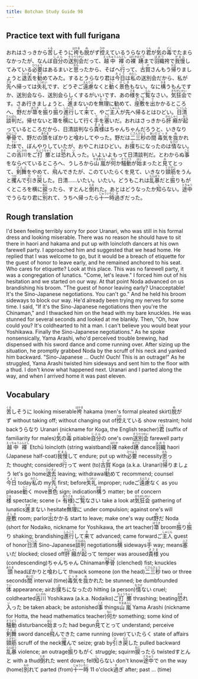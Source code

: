 ```yaml
---
title: Botchan Study Guide 98
---
```


## Practice text with full furigana

<p>
おれはさっきから<ruby><rb>苦</rb><rt>くる</rt></ruby>しそうに<ruby><rb>袴</rb><rt>はかま</rt></ruby>も<ruby><rb>脱</rb><rt>ぬ</rt></ruby>がず<ruby><rb>控</rb><rt>ひか</rt></ruby>えているうらなり<ruby><rb>君</rb><rt>くん</rt></ruby>が<ruby><rb>気</rb><rt>き</rt></ruby>の<ruby><rb>毒</rb><rt>どく</rt></ruby>でたまらなかったが、なんぼ<ruby><rb>自分</rb><rt>じぶん</rt></ruby>の<ruby><rb>送別会</rb><rt>そうべつかい</rt></ruby>だって、<ruby><rb>越中</rb><rt>えっちゅう</rt></ruby><ruby><rb>褌</rb><rt>ふんどし</rt></ruby>の<ruby><rb>裸</rb><rt>はだか</rt></ruby><ruby><rb>踴</rb><rt>おどり</rt></ruby>まで<ruby><rb>羽織</rb><rt>はおり</rt></ruby>袴で<ruby><rb>我慢</rb><rt>がまん</rt></ruby>してみている<ruby><rb>必要</rb><rt>ひつよう</rt></ruby>はあるまいと<ruby><rb>思</rb><rt>おも</rt></ruby>ったから、そばへ<ruby><rb>行</rb><rt>い</rt></ruby>って、<ruby><rb>古賀</rb><rt>こが</rt></ruby>さんもう<ruby><rb>帰</rb><rt>かえ</rt></ruby>りましょうと<ruby><rb>退去</rb><rt>たいきょ</rt></ruby>を<ruby><rb>勧</rb><rt>すす</rt></ruby>めてみた。するとうらなり君は<ruby><rb>今日</rb><rt>きょう</rt></ruby>は<ruby><rb>私</rb><rt>わたし</rt></ruby>の送別会だから、私が<ruby><rb>先</rb><rt>さき</rt></ruby>へ帰っては<ruby><rb>失礼</rb><rt>しつれい</rt></ruby>です、どうぞご<ruby><rb>遠慮</rb><rt>えんりょ</rt></ruby>なくと<ruby><rb>動</rb><rt>うご</rt></ruby>く<ruby><rb>景色</rb><rt>けしき</rt></ruby>もない。なに<ruby><rb>構</rb><rt>かま</rt></ruby>うもんですか、送別会なら、送別会らしくするがいいです、あの<ruby><rb>様</rb><rt>さま</rt></ruby>をご<ruby><rb>覧</rb><rt>らん</rt></ruby>なさい。<ruby><rb>気狂会</rb><rt>きちがいかい</rt></ruby>です。さあ行きましょうと、<ruby><rb>進</rb><rt>すす</rt></ruby>まないのを<ruby><rb>無理</rb><rt>むり</rt></ruby>に勧めて、<ruby><rb>座敷</rb><rt>ざしき</rt></ruby>を<ruby><rb>出</rb><rt>で</rt></ruby>かかるところへ、<ruby><rb>野</rb><rt>の</rt></ruby>だが<ruby><rb>箒</rb><rt>ほうき</rt></ruby>を<ruby><rb>振</rb><rt>ふ</rt></ruby>り<ruby><rb>振</rb><rt>ふ</rt></ruby>り<ruby><rb>進行</rb><rt>しんこう</rt></ruby>して<ruby><rb>来</rb><rt>き</rt></ruby>て、やご<ruby><rb>主人</rb><rt>しゅじん</rt></ruby>が先へ帰るとはひどい。<ruby><rb>日清</rb><rt>にっしん</rt></ruby><ruby><rb>談判</rb><rt>だんぱん</rt></ruby>だ。帰せないと箒を<ruby><rb>横</rb><rt>よこ</rt></ruby>にして行く<ruby><rb>手</rb><rt>て</rt></ruby>を<ruby><rb>塞</rb><rt>ふさ</rt></ruby>いだ。おれはさっきから<ruby><rb>肝癪</rb><rt>かんしゃく</rt></ruby>が<ruby><rb>起</rb><rt>おこ</rt></ruby>っているところだから、日清談判なら<ruby><rb>貴様</rb><rt>きさま</rt></ruby>はちゃんちゃんだろうと、いきなり<ruby><rb>拳骨</rb><rt>げんこつ</rt></ruby>で、野だの<ruby><rb>頭</rb><rt>あたま</rt></ruby>をぽかりと<ruby><rb>喰</rb><rt>く</rt></ruby>わしてやった。野だは<ruby><rb>二三秒</rb><rt>にさんびょう</rt></ruby>の<ruby><rb>間</rb><rt>あいだ</rt></ruby><ruby><rb>毒気</rb><rt>どっき</rt></ruby>を<ruby><rb>抜</rb><rt>ぬ</rt></ruby>かれた<ruby><rb>体</rb><rt>てい</rt></ruby>で、ぼんやりしていたが、おやこれはひどい。お<ruby><rb>撲</rb><rt>ぶ</rt></ruby>ちになったのは<ruby><rb>情</rb><rt>なさけ</rt></ruby>ない。この<ruby><rb>吉川</rb><rt>よしかわ</rt></ruby>をご<ruby><rb>打擲</rb><rt>ちょうちゃく</rt></ruby>とは<ruby><rb>恐</rb><rt>おそ</rt></ruby>れ<ruby><rb>入</rb><rt>い</rt></ruby>った。いよいよもって日清談判だ。とわからぬ<ruby><rb>事</rb><rt>こと</rt></ruby>をならべているところへ、うしろから<ruby><rb>山嵐</rb><rt>やまあらし</rt></ruby>が<ruby><rb>何</rb><rt>なに</rt></ruby>か<ruby><rb>騒動</rb><rt>そうどう</rt></ruby>が<ruby><rb>始</rb><rt>はじ</rt></ruby>まったと<ruby><rb>見</rb><rt>み</rt></ruby>てとって、<ruby><rb>剣舞</rb><rt>けんぶ</rt></ruby>をやめて、<ruby><rb>飛</rb><rt>と</rt></ruby>んできたが、このていたらくを見て、いきなり<ruby><rb>頸筋</rb><rt>くびすじ</rt></ruby>をうんと<ruby><rb>攫</rb><rt>つか</rt></ruby>んで<ruby><rb>引</rb><rt>ひ</rt></ruby>き<ruby><rb>戻</rb><rt>もど</rt></ruby>した。日清……いたい。いたい。どうもこれは<ruby><rb>乱暴</rb><rt>らんぼう</rt></ruby>だと<ruby><rb>振</rb><rt>ふ</rt></ruby>りもがくところを横に<ruby><rb>捩</rb><rt>ねじ</rt></ruby>ったら、すとんと<ruby><rb>倒</rb><rt>たお</rt></ruby>れた。あとはどうなったか<ruby><rb>知</rb><rt>し</rt></ruby>らない。<ruby><rb>途中</rb><rt>とちゅう</rt></ruby>でうらなり君に<ruby><rb>別</rb><rt>わか</rt></ruby>れて、うちへ帰ったら<ruby><rb>十一時</rb><rt>じゅういちじ</rt></ruby><ruby><rb>過</rb><rt>す</rt></ruby>ぎだった。
</p>


## Rough translation

I'd been feeling terribly sorry for poor Uranari, who was still in his formal dress and looking miserable. There was no reason he should have to sit there in haori and hakama and put up with loincloth dancers at his own farewell party. I approached him and suggested that we head home. He replied that I was welcome to go, but it would be a breach of etiquette for the guest of honor to leave early, and he remained anchored to his seat. Who cares for etiquette? Look at this place. This was no farewell party, it was a congregation of lunatics. "Come, let's leave." I forced him out of his hesitation and we started on our way. At that point Noda advanced on us brandishing his broom. "The guest of honor leaving early? Unacceptable! It's the Sino-Japanese negotiations. You can't go." And he held his broom sideways to block our way. He'd already been trying my nerves for some time. I said, "If it's the Sino-Japanese negotiations then you're the Chinaman," and I thwacked him on the head with my bare knuckles. He was stunned for several seconds and looked at me blankly. Then, "Oh, how could you? It's coldhearted to hit a man. I can't believe you would beat your Yoshikawa. Finally the Sino-Japanese negotiations." As he spoke nonsensically, Yama Arashi, who'd perceived trouble brewing, had dispensed with his sword dance and come running over. After sizing up the situation, he promptly grabbed Noda by the scruff of his neck and yanked him backward. "Sino-Japanese ... Ouch! Ouch! This is an outrage!" As he struggled, Yama Arashi twisted him sideways and sent him to the floor with a thud. I don't know what happened next. Uranari and I parted along the way, and when I arrived home it was past eleven.


## Vocabulary

<p>
<span className="vocabstudy"><ruby><rb>苦</rb><rt>くる</rt></ruby>しそうに&nbsp;looking miserable</span><span className="vocabstudy"><ruby><rb>袴</rb><rt>はかま</rt></ruby>&nbsp;hakama (men's formal pleated skirt)</span><span className="vocabstudy"><ruby><rb>脱</rb><rt>ぬ</rt></ruby>がず&nbsp;without taking off; without changing out of</span><span className="vocabstudy"><ruby><rb>控</rb><rt>ひか</rt></ruby>えている&nbsp;show restraint; hold back</span><span className="vocabstudy">うらなり&nbsp;Uranari (nickname for Koga, the English teacher)</span><span className="vocabstudy"><ruby><rb>君</rb><rt>くん</rt></ruby>&nbsp;(suffix of familiarity for males)</span><span className="vocabstudy"><ruby><rb>気</rb><rt>き</rt></ruby>の<ruby><rb>毒</rb><rt>どく</rt></ruby>&nbsp;pitiable</span><span className="vocabstudy"><ruby><rb>自分</rb><rt>じぶん</rt></ruby>の&nbsp;one's own</span><span className="vocabstudy"><ruby><rb>送別会</rb><rt>そうべつかい</rt></ruby>&nbsp;farewell party</span><span className="vocabstudy"><ruby><rb>越中</rb><rt>えっちゅう</rt></ruby><ruby><rb>褌</rb><rt>ふんどし</rt></ruby>&nbsp;Etchū loincloth (string waistband)</span><span className="vocabstudy"><ruby><rb>裸</rb><rt>はだか</rt></ruby>&nbsp;naked</span><span className="vocabstudy"><ruby><rb>踴</rb><rt>おどり</rt></ruby>&nbsp;dance</span><span className="vocabstudy"><ruby><rb>羽織</rb><rt>はおり</rt></ruby>&nbsp;haori (Japanese half-coat)</span><span className="vocabstudy"><ruby><rb>我慢</rb><rt>がまん</rt></ruby>して&nbsp;endure; put up with</span><span className="vocabstudy"><ruby><rb>必要</rb><rt>ひつよう</rt></ruby>&nbsp;necessity</span><span className="vocabstudy"><ruby><rb>思</rb><rt>おも</rt></ruby>った&nbsp;thought; considered</span><span className="vocabstudy"><ruby><rb>行</rb><rt>い</rt></ruby>って&nbsp;went (to)</span><span className="vocabstudy"><ruby><rb>古賀</rb><rt>こが</rt></ruby>&nbsp;Koga (a.k.a. Uranari)</span><span className="vocabstudy"><ruby><rb>帰</rb><rt>かえ</rt></ruby>りましょう&nbsp;let's go home</span><span className="vocabstudy"><ruby><rb>退去</rb><rt>たいきょ</rt></ruby>&nbsp;leaving; withdrawal</span><span className="vocabstudy"><ruby><rb>勧</rb><rt>すす</rt></ruby>めて&nbsp;recommend; counsel</span><span className="vocabstudy"><ruby><rb>今日</rb><rt>きょう</rt></ruby>&nbsp;today</span><span className="vocabstudy"><ruby><rb>私</rb><rt>わたし</rt></ruby>の&nbsp;my</span><span className="vocabstudy"><ruby><rb>先</rb><rt>さき</rt></ruby>&nbsp;first; before</span><span className="vocabstudy"><ruby><rb>失礼</rb><rt>しつれい</rt></ruby>&nbsp;improper; rude</span><span className="vocabstudy">ご<ruby><rb>遠慮</rb><rt>えんりょ</rt></ruby>なく&nbsp;as you please</span><span className="vocabstudy"><ruby><rb>動</rb><rt>うご</rt></ruby>く&nbsp;move</span><span className="vocabstudy"><ruby><rb>景色</rb><rt>けしき</rt></ruby>&nbsp;sign; indication</span><span className="vocabstudy"><ruby><rb>構</rb><rt>かま</rt></ruby>う&nbsp;matter; be of concern</span><span className="vocabstudy"><ruby><rb>様</rb><rt>さま</rt></ruby>&nbsp;spectacle; scene (= <ruby><rb>有様</rb><rt>ありさま</rt></ruby>)</span><span className="vocabstudy">ご<ruby><rb>覧</rb><rt>らん</rt></ruby>なさい&nbsp;take a look at</span><span className="vocabstudy"><ruby><rb>気狂会</rb><rt>きちがいかい</rt></ruby>&nbsp;gathering of lunatics</span><span className="vocabstudy"><ruby><rb>進</rb><rt>すす</rt></ruby>まない&nbsp;hesitate</span><span className="vocabstudy"><ruby><rb>無理</rb><rt>むり</rt></ruby>に&nbsp;under compulsion; against one's will</span><span className="vocabstudy"><ruby><rb>座敷</rb><rt>ざしき</rt></ruby>&nbsp;room; parlor</span><span className="vocabstudy"><ruby><rb>出</rb><rt>で</rt></ruby>かかる&nbsp;start to leave; make one's way out</span><span className="vocabstudy"><ruby><rb>野</rb><rt>の</rt></ruby>だ&nbsp;Noda (short for Nodaiko, nickname for Yoshikawa, the art teacher)</span><span className="vocabstudy"><ruby><rb>箒</rb><rt>ほうき</rt></ruby>&nbsp;broom</span><span className="vocabstudy"><ruby><rb>振</rb><rt>ふ</rt></ruby>り<ruby><rb>振</rb><rt>ふ</rt></ruby>り&nbsp;shaking; brandishing</span><span className="vocabstudy"><ruby><rb>進行</rb><rt>しんこう</rt></ruby>して<ruby><rb>来</rb><rt>き</rt></ruby>て&nbsp;advanced; came forward</span><span className="vocabstudy">ご<ruby><rb>主人</rb><rt>しゅじん</rt></ruby>&nbsp;guest of honor</span><span className="vocabstudy"><ruby><rb>日清</rb><rt>にっしん</rt></ruby>&nbsp;Sino-Japanese</span><span className="vocabstudy"><ruby><rb>談判</rb><rt>だんぱん</rt></ruby>&nbsp;negotiations</span><span className="vocabstudy"><ruby><rb>横</rb><rt>よこ</rt></ruby>&nbsp;sideways</span><span className="vocabstudy"><ruby><rb>手</rb><rt>て</rt></ruby>&nbsp;way; means</span><span className="vocabstudy"><ruby><rb>塞</rb><rt>ふさ</rt></ruby>いだ&nbsp;blocked; closed off</span><span className="vocabstudy"><ruby><rb>肝癪</rb><rt>かんしゃく</rt></ruby>が<ruby><rb>起</rb><rt>おこ</rt></ruby>って&nbsp;temper was aroused</span><span className="vocabstudy"><ruby><rb>貴様</rb><rt>きさま</rt></ruby>&nbsp;you (condescending)</span><span className="vocabstudy">ちゃんちゃん&nbsp;Chinaman</span><span className="vocabstudy"><ruby><rb>拳骨</rb><rt>げんこつ</rt></ruby>&nbsp;(clenched) fist; knuckles</span><span className="vocabstudy"><ruby><rb>頭</rb><rt>あたま</rt></ruby>&nbsp;head</span><span className="vocabstudy">ぽかりと<ruby><rb>喰</rb><rt>く</rt></ruby>わして&nbsp;thwack someone (on the head)</span><span className="vocabstudy"><ruby><rb>二三秒</rb><rt>にさんびょう</rt></ruby>&nbsp;two or three seconds</span><span className="vocabstudy"><ruby><rb>間</rb><rt>あいだ</rt></ruby>&nbsp;interval (time)</span><span className="vocabstudy"><ruby><rb>毒気</rb><rt>どっき</rt></ruby>を<ruby><rb>抜</rb><rt>ぬ</rt></ruby>かれた&nbsp;be stunned; be dumbfounded</span><span className="vocabstudy"><ruby><rb>体</rb><rt>てい</rt></ruby>&nbsp;appearance; air</span><span className="vocabstudy">お<ruby><rb>撲</rb><rt>ぶ</rt></ruby>ちになったの&nbsp;hitting (a person)</span><span className="vocabstudy"><ruby><rb>情</rb><rt>なさけ</rt></ruby>ない&nbsp;cruel; coldhearted</span><span className="vocabstudy"><ruby><rb>吉川</rb><rt>よしかわ</rt></ruby>&nbsp;Yoshikawa (a.k.a. Nodaiko)</span><span className="vocabstudy">ご<ruby><rb>打擲</rb><rt>ちょうちゃく</rt></ruby>&nbsp;thrashing; beating</span><span className="vocabstudy"><ruby><rb>恐</rb><rt>おそ</rt></ruby>れ<ruby><rb>入</rb><rt>い</rt></ruby>った&nbsp;be taken aback; be astonished</span><span className="vocabstudy"><ruby><rb>事</rb><rt>こと</rt></ruby>&nbsp;things</span><span className="vocabstudy"><ruby><rb>山嵐</rb><rt>やまあらし</rt></ruby>&nbsp;Yama Arashi (nickname for Hotta, the head mathematics teacher)</span><span className="vocabstudy"><ruby><rb>何</rb><rt>なに</rt></ruby>か&nbsp;something; some kind of</span><span className="vocabstudy"><ruby><rb>騒動</rb><rt>そうどう</rt></ruby>&nbsp;disturbance</span><span className="vocabstudy"><ruby><rb>始</rb><rt>はじ</rt></ruby>まった&nbsp;had begun</span><span className="vocabstudy"><ruby><rb>見</rb><rt>み</rt></ruby>てとって&nbsp;understand; perceive</span><span className="vocabstudy"><ruby><rb>剣舞</rb><rt>けんぶ</rt></ruby>&nbsp;sword dance</span><span className="vocabstudy"><ruby><rb>飛</rb><rt>と</rt></ruby>んできた&nbsp;came running (over)</span><span className="vocabstudy">ていたらく&nbsp;state of affairs</span><span className="vocabstudy"><ruby><rb>頸筋</rb><rt>くびすじ</rt></ruby>&nbsp;scruff of the neck</span><span className="vocabstudy"><ruby><rb>攫</rb><rt>つか</rt></ruby>んで&nbsp;seize; grab by</span><span className="vocabstudy"><ruby><rb>引</rb><rt>ひ</rt></ruby>き<ruby><rb>戻</rb><rt>もど</rt></ruby>した&nbsp;pulled backward</span><span className="vocabstudy"><ruby><rb>乱暴</rb><rt>らんぼう</rt></ruby>&nbsp;violence; an outrage</span><span className="vocabstudy"><ruby><rb>振</rb><rt>ふ</rt></ruby>りもがく&nbsp;struggle; squirm</span><span className="vocabstudy"><ruby><rb>捩</rb><rt>ねじ</rt></ruby>ったら&nbsp;twisted</span><span className="vocabstudy">すとんと&nbsp;with a thud</span><span className="vocabstudy"><ruby><rb>倒</rb><rt>たお</rt></ruby>れた&nbsp;went down; fell</span><span className="vocabstudy"><ruby><rb>知</rb><rt>し</rt></ruby>らない&nbsp;don't know</span><span className="vocabstudy"><ruby><rb>途中</rb><rt>とちゅう</rt></ruby>で&nbsp;on the way (home)</span><span className="vocabstudy"><ruby><rb>別</rb><rt>わか</rt></ruby>れて&nbsp;parted (from)</span><span className="vocabstudy"><ruby><rb>十一時</rb><rt>じゅういちじ</rt></ruby>&nbsp;11 o'clock</span><span className="vocabstudy"><ruby><rb>過</rb><rt>す</rt></ruby>ぎ&nbsp;after; past ... (time)</span>
</p>
